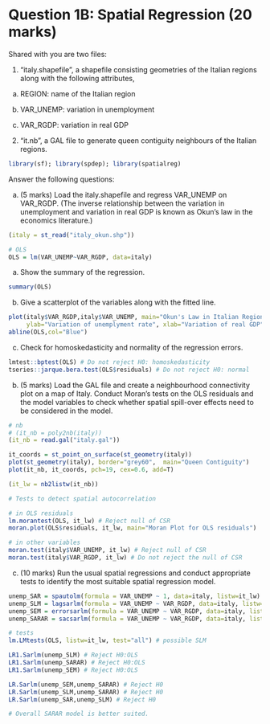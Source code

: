 # Question 1B: Spatial Regression (20 marks)

Shared with you are two files:

1. “italy.shapefile”, a shapefile consisting geometries of the Italian regions along with the following attributes,

a. REGION: name of the Italian region

b. VAR_UNEMP: variation in unemployment

c. VAR_RGDP: variation in real GDP

2. “it.nb”, a GAL file to generate queen contiguity neighbours of the Italian regions.

```r
library(sf); library(spdep); library(spatialreg)
```

Answer the following questions:

a) (5 marks) Load the italy.shapefile and regress VAR_UNEMP on VAR_RGDP. (The inverse relationship between the variation in unemployment and variation in real GDP is known as Okun’s law in the economics literature.)

```r
(italy = st_read("italy_okun.shp"))

# OLS
OLS = lm(VAR_UNEMP~VAR_RGDP, data=italy)
```

a. Show the summary of the regression.

```r
summary(OLS)
```

b. Give a scatterplot of the variables along with the fitted line.

```r
plot(italy$VAR_RGDP,italy$VAR_UNEMP, main="Okun's Law in Italian Regions", 
     ylab="Variation of unemplyment rate", xlab="Variation of real GDP")
abline(OLS,col="Blue")
```

c. Check for homoskedasticity and normality of the regression errors.

```r
lmtest::bptest(OLS) # Do not reject H0: homoskedasticity
tseries::jarque.bera.test(OLS$residuals) # Do not reject H0: normal
```

b) (5 marks) Load the GAL file and create a neighbourhood connectivity plot on a map of Italy. Conduct Moran’s tests on the OLS residuals and the model variables to check whether spatial spill-over effects need to be considered in the model.

```r
# nb
# (it_nb = poly2nb(italy))
(it_nb = read.gal("italy.gal"))

it_coords = st_point_on_surface(st_geometry(italy))
plot(st_geometry(italy), border="grey60",  main="Queen Contiguity")
plot(it_nb, it_coords, pch=19, cex=0.6, add=T)

(it_lw = nb2listw(it_nb))

# Tests to detect spatial autocorrelation

# in OLS residuals
lm.morantest(OLS, it_lw) # Reject null of CSR
moran.plot(OLS$residuals, it_lw, main="Moran Plot for OLS residuals")

# in other variables
moran.test(italy$VAR_UNEMP, it_lw) # Reject null of CSR
moran.test(italy$VAR_RGDP, it_lw) # Do not reject the null of CSR
```

c) (10 marks) Run the usual spatial regressions and conduct appropriate tests to identify the most suitable spatial regression model.

```r
unemp_SAR = spautolm(formula = VAR_UNEMP ~ 1, data=italy, listw=it_lw)
unemp_SLM = lagsarlm(formula = VAR_UNEMP ~ VAR_RGDP, data=italy, listw=it_lw)
unemp_SEM = errorsarlm(formula = VAR_UNEMP ~ VAR_RGDP, data=italy, listw=it_lw)
unemp_SARAR = sacsarlm(formula = VAR_UNEMP ~ VAR_RGDP, data=italy, listw=it_lw)

# tests
lm.LMtests(OLS, listw=it_lw, test="all") # possible SLM

LR1.Sarlm(unemp_SLM) # Reject H0:OLS
LR1.Sarlm(unemp_SARAR) # Reject H0:OLS
LR1.Sarlm(unemp_SEM) # Reject H0:OLS

LR.Sarlm(unemp_SEM,unemp_SARAR) # Reject H0
LR.Sarlm(unemp_SLM,unemp_SARAR) # Reject H0
LR.Sarlm(unemp_SAR,unemp_SLM) # Reject H0

# Overall SARAR model is better suited.
```